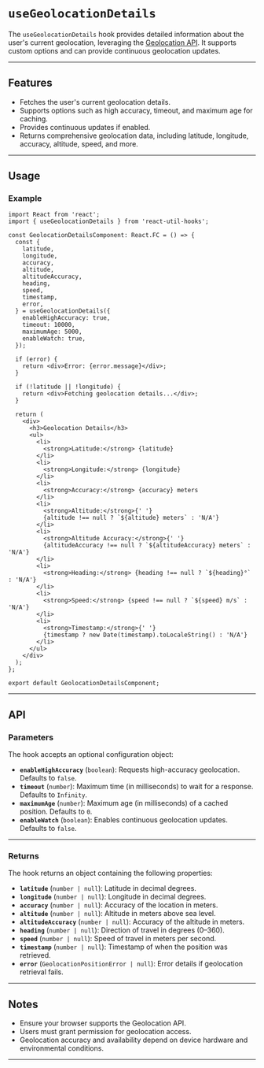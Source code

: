 
<Meta title="Hooks/useGeolocationDetails" component={useGeolocationDetails} />

# `useGeolocationDetails`

The `useGeolocationDetails` hook provides detailed information about the user's current geolocation, leveraging the [Geolocation API](https://developer.mozilla.org/en-US/docs/Web/API/Geolocation_API). It supports custom options and can provide continuous geolocation updates.

---

## Features

- Fetches the user's current geolocation details.
- Supports options such as high accuracy, timeout, and maximum age for caching.
- Provides continuous updates if enabled.
- Returns comprehensive geolocation data, including latitude, longitude, accuracy, altitude, speed, and more.

---

## Usage

### Example

```tsx
import React from 'react';
import { useGeolocationDetails } from 'react-util-hooks';

const GeolocationDetailsComponent: React.FC = () => {
  const {
    latitude,
    longitude,
    accuracy,
    altitude,
    altitudeAccuracy,
    heading,
    speed,
    timestamp,
    error,
  } = useGeolocationDetails({
    enableHighAccuracy: true,
    timeout: 10000,
    maximumAge: 5000,
    enableWatch: true,
  });

  if (error) {
    return <div>Error: {error.message}</div>;
  }

  if (!latitude || !longitude) {
    return <div>Fetching geolocation details...</div>;
  }

  return (
    <div>
      <h3>Geolocation Details</h3>
      <ul>
        <li>
          <strong>Latitude:</strong> {latitude}
        </li>
        <li>
          <strong>Longitude:</strong> {longitude}
        </li>
        <li>
          <strong>Accuracy:</strong> {accuracy} meters
        </li>
        <li>
          <strong>Altitude:</strong>{' '}
          {altitude !== null ? `${altitude} meters` : 'N/A'}
        </li>
        <li>
          <strong>Altitude Accuracy:</strong>{' '}
          {altitudeAccuracy !== null ? `${altitudeAccuracy} meters` : 'N/A'}
        </li>
        <li>
          <strong>Heading:</strong> {heading !== null ? `${heading}°` : 'N/A'}
        </li>
        <li>
          <strong>Speed:</strong> {speed !== null ? `${speed} m/s` : 'N/A'}
        </li>
        <li>
          <strong>Timestamp:</strong>{' '}
          {timestamp ? new Date(timestamp).toLocaleString() : 'N/A'}
        </li>
      </ul>
    </div>
  );
};

export default GeolocationDetailsComponent;
```

---

## API

### Parameters

The hook accepts an optional configuration object:

- **`enableHighAccuracy`** (`boolean`): Requests high-accuracy geolocation. Defaults to `false`.
- **`timeout`** (`number`): Maximum time (in milliseconds) to wait for a response. Defaults to `Infinity`.
- **`maximumAge`** (`number`): Maximum age (in milliseconds) of a cached position. Defaults to `0`.
- **`enableWatch`** (`boolean`): Enables continuous geolocation updates. Defaults to `false`.

---

### Returns

The hook returns an object containing the following properties:

- **`latitude`** (`number | null`): Latitude in decimal degrees.
- **`longitude`** (`number | null`): Longitude in decimal degrees.
- **`accuracy`** (`number | null`): Accuracy of the location in meters.
- **`altitude`** (`number | null`): Altitude in meters above sea level.
- **`altitudeAccuracy`** (`number | null`): Accuracy of the altitude in meters.
- **`heading`** (`number | null`): Direction of travel in degrees (0–360).
- **`speed`** (`number | null`): Speed of travel in meters per second.
- **`timestamp`** (`number | null`): Timestamp of when the position was retrieved.
- **`error`** (`GeolocationPositionError | null`): Error details if geolocation retrieval fails.

---

## Notes

- Ensure your browser supports the Geolocation API.
- Users must grant permission for geolocation access.
- Geolocation accuracy and availability depend on device hardware and environmental conditions.

---
